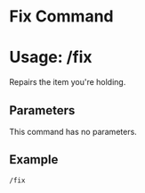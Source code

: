 # Fix Command
# Usage: /fix
Repairs the item you're holding.

## Parameters
This command has no parameters.

## Example
`/fix`
